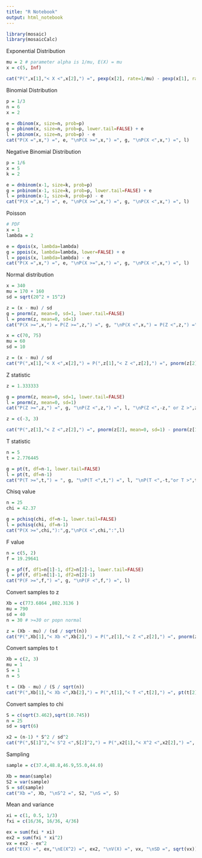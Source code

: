 ```yaml
---
title: "R Notebook"
output: html_notebook
---
```

```r
library(mosaic)
library(mosaicCalc)
```
Exponential Distribution
```r
mu = 2 # parameter alpha is 1/mu, E(X) = mu
x = c(5, Inf)

cat("P(",x[1],"< X <",x[2],") =", pexp(x[2], rate=1/mu) - pexp(x[1], rate=1/mu))
```
Binomial Distribution
```r
p = 1/3
n = 6
x = 2

e = dbinom(x, size=n, prob=p)
g = pbinom(x, size=n, prob=p, lower.tail=FALSE) + e
l = pbinom(x, size=n, prob=p) - e
cat("P(X =",x,") =", e, "\nP(X >=",x,") =", g, "\nP(X <",x,") =", l)
```
Negative Binomial Distribution
```r
p = 1/6
x = 5
k = 2

e = dnbinom(x-1, size=k, prob=p)
g = pnbinom(x-1, size=k, prob=p, lower.tail=FALSE) + e
l = pnbinom(x-1, size=k, prob=p) - e
cat("P(X =",x,") =", e, "\nP(X >=",x,") =", g, "\nP(X <",x,") =", l)
```
Poisson
```r
# PDF
x = 1
lambda = 2

e = dpois(x, lambda=lambda)
g = ppois(x, lambda=lambda, lower=FALSE) + e
l = ppois(x, lambda=lambda) - e
cat("P(X =",x,") =", e, "\nP(X >=",x,") =", g, "\nP(X <",x,") =", l)
```
Normal distribution
```r
x = 340
mu = 170 + 160
sd = sqrt(20^2 + 15^2)

z = (x - mu) / sd
g = pnorm(z, mean=0, sd=1, lower.tail=FALSE)
l = pnorm(z, mean=0, sd=1)
cat("P(X >=",x,") = P(Z >=",z,") =", g, "\nP(X <",x,") = P(Z <",z,") =", l)
```
```r
x = c(70, 75)
mu = 60
sd = 10

z = (x - mu) / sd
cat("P(",x[1],"< X <",x[2],") = P(",z[1],"< Z <",z[2],") =", pnorm(z[2], mean=0, sd=1) - pnorm(z[1], mean=0, sd=1), "\nP(X <",x[1]," or X >",x[2],") = P(Z <",z[1],"or Z >",z[2],") =", pnorm(z[1], mean=0, sd=1) + pnorm(z[2], mean=0, sd=1, lower.tail=FALSE))
```
Z statistic
```r
z = 1.333333

g = pnorm(z, mean=0, sd=1, lower.tail=FALSE)
l = pnorm(z, mean=0, sd=1)
cat("P(Z >=",z,") =", g, "\nP(Z <",z,") =", l, "\nP(Z <",-z," or Z >",z,") =", 2*g)
```
```r
z = c(-3, 3)

cat("P(",z[1],"< Z <",z[2],") =", pnorm(z[2], mean=0, sd=1) - pnorm(z[1], mean=0, sd=1), "\nP(Z <",z[1],"or Z >",z[2],") =", pnorm(z[1], mean=0, sd=1) + pnorm(z[2], mean=0, sd=1, lower.tail=FALSE))
```
T statistic
```r
n = 5
t = 2.776445

g = pt(t, df=n-1, lower.tail=FALSE)
l = pt(t, df=n-1)
cat("P(T >=",t,") = ", g, "\nP(T <",t,") =", l, "\nP(T <",-t,"or T >",t,") =", 2*g)
```
Chisq value
```r
n = 25
chi = 42.37

g = pchisq(chi, df=n-1, lower.tail=FALSE)
l = pchisq(chi, df=n-1)
cat("P(X >=",chi,"):",g,"\nP(X <",chi,":",l)
```
F value
```r
n = c(5, 2)
f = 19.29641

g = pf(f, df1=n[1]-1, df2=n[2]-1, lower.tail=FALSE)
l = pf(f, df1=n[1]-1, df2=n[2]-1)
cat("P(F >=",f,") =", g, "\nP(F <",f,") =", l)
```
Convert samples to z
```r
Xb = c(773.6864 ,802.3136 )
mu = 790
sd = 40
n = 30 # >=30 or popn normal

z = (Xb - mu) / (sd / sqrt(n))
cat("P(",Xb[1],"< Xb <",Xb[2],") = P(",z[1],"< Z <",z[2],") =", pnorm(z[2], mean=0, sd=1) - pnorm(z[1], mean=0, sd=1), "\nP(Xb <",Xb[1]," or Xb >",Xb[2],") = P(Z <",z[1],"or Z >",z[2],") =", pnorm(z[1], mean=0, sd=1) + pnorm(z[2], mean=0, sd=1, lower.tail=FALSE))
```
Convert samples to t
```r
Xb = c(2, 3)
mu = 1
S = 1
n = 5

t = (Xb - mu) / (S / sqrt(n))
cat("P(",Xb[1],"< Xb <",Xb[2],") = P(",t[1],"< T <",t[2],") =", pt(t[2], df=n-1) - pt(t[1], df=n-1), "\nP(Xb <",Xb[1]," or Xb >",Xb[2],") = P(T <",t[1],"or T >",t[2],") =", pt(t[1], df=n-1) + pt(t[2], df=n-1, lower.tail=FALSE))
```
Convert samples to chi
```r
S = c(sqrt(3.462),sqrt(10.745))
n = 25
sd = sqrt(6)

x2 = (n-1) * S^2 / sd^2
cat("P(",S[1]^2,"< S^2 <",S[2]^2,") = P(",x2[1],"< X^2 <",x2[2],") =", pchisq(x2[2], df=n-1) - pchisq(x2[1], df=n-1), "\nP(S^2 <",S[1]^2," or S^2 >",S[2]^2,") = P(X^2 <",x2[1],"or X^2 >",x2[2],") =", pchisq(x2[1], df=n-1) + pchisq(x2[2], df=n-1, lower.tail=FALSE))
```
Sampling
```r
sample = c(37.4,48.8,46.9,55.0,44.0)

Xb = mean(sample)
S2 = var(sample)
S = sd(sample)
cat("Xb =", Xb, "\nS^2 =", S2, "\nS =", S)
```
Mean and variance
```r
xi = c(1, 0.5, 1/3)
fxi = c(16/36, 16/36, 4/36)

ex = sum(fxi * xi)
ex2 = sum(fxi * xi^2)
vx = ex2 - ex^2
cat("E(X) =", ex,"\nE(X^2) =", ex2, "\nV(X) =", vx, "\nSD =", sqrt(vx))
```

